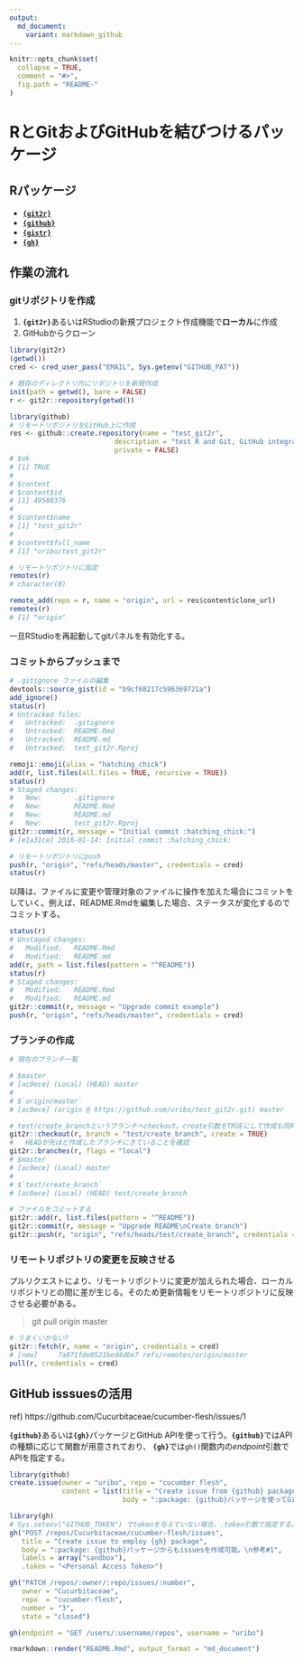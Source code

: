```yaml
---
output:
  md_document:
    variant: markdown_github
---
```


<!-- README.md is generated from README.Rmd. Please edit that file -->

```r
knitr::opts_chunk$set(
  collapse = TRUE,
  comment = "#>",
  fig.path = "README-"
)
```

RとGitおよびGitHubを結びつけるパッケージ
=====

## Rパッケージ

* [**`{git2r}`**](https://github.com/ropensci/git2r)
* [**`{github}`**](https://github.com/cscheid/rgithub)
* [**`{gistr}`**](https://github.com/ropensci/gistr)
* [**`{gh}`**](https://github.com/gaborcsardi/gh)

## 作業の流れ

### gitリポジトリを作成

1. **`{git2r}`**あるいはRStudioの新規プロジェクト作成機能で**ローカル**に作成
2. GitHubからクローン

```r
library(git2r)
(getwd())
cred <- cred_user_pass("EMAIL", Sys.getenv("GITHUB_PAT"))
```

```r
# 既存のディレクトリ内にリポジトリを新規作成
init(path = getwd(), bare = FALSE)
r <- git2r::repository(getwd())
```

```r
library(github)
# リモートリポジトリをGitHub上に作成
res <- github::create.repository(name = "test_git2r", 
                          description = "test R and Git, GitHub integration", 
                          private = FALSE)
# $ok
# [1] TRUE
# 
# $content
# $content$id
# [1] 49580376
# 
# $content$name
# [1] "test_git2r"
# 
# $content$full_name
# [1] "uribo/test_git2r"
```

```r
# リモートリポジトリに指定
remotes(r)
# character(0)

remote_add(repo = r, name = "origin", url = res$content$clone_url)
remotes(r)
# [1] "origin"
```

一旦RStudioを再起動してgitパネルを有効化する。

### コミットからプッシュまで

```r
# .gitignore ファイルの編集
devtools::source_gist(id = "b9cf68217c596369721a")
add_ignore()
status(r)
# Untracked files:
# 	Untracked:  .gitignore
# 	Untracked:  README.Rmd
# 	Untracked:  README.md
# 	Untracked:  test_git2r.Rproj

remoji::emoji(alias = "hatching_chick")
add(r, list.files(all.files = TRUE, recursive = TRUE))
status(r)
# Staged changes:
# 	New:        .gitignore
# 	New:        README.Rmd
# 	New:        README.md
# 	New:        test_git2r.Rproj
git2r::commit(r, message = "Initial commit :hatching_chick:")
# [e1a31ce] 2016-01-14: Initial commit :hatching_chick:

# リモートリポジトリにpush
push(r, "origin", "refs/heads/master", credentials = cred)
status(r)
```

以降は、ファイルに変更や管理対象のファイルに操作を加えた場合にコミットをしていく。例えば、README.Rmdを編集した場合、ステータスが変化するのでコミットする。

```r
status(r)
# Unstaged changes:
# 	Modified:   README.Rmd
# 	Modified:   README.md
add(r, path = list.files(pattern = "^README"))
status(r)
# Staged changes:
# 	Modified:   README.Rmd
# 	Modified:   README.md
git2r::commit(r, message = "Upgrade commit example")
push(r, "origin", "refs/heads/master", credentials = cred)
```

### ブランチの作成

```r
# 現在のブランチ一覧

# $master
# [ac0ece] (Local) (HEAD) master
# 
# $`origin/master`
# [ac0ece] (origin @ https://github.com/uribo/test_git2r.git) master

# test/create_branchというブランチへcheckout。create引数をTRUEにして作成も同時に行う
git2r::checkout(r, branch = "test/create_branch", create = TRUE)
#   HEADが先ほど作成したブランチにきていることを確認
git2r::branches(r, flags = "local")
# $master
# [ac0ece] (Local) master
# 
# $`test/create_branch`
# [ac0ece] (Local) (HEAD) test/create_branch

# ファイルをコミットする
git2r::add(r, list.files(pattern = "^README"))
git2r::commit(r, message = "Upgrade README\nCreate branch")
git2r::push(r, "origin", "refs/heads/test/create_branch", credentials = cred)
```


### リモートリポジトリの変更を反映させる

プルリクエストにより、リモートリポジトリに変更が加えられた場合、ローカルリポジトリとの間に差が生じる。そのため更新情報をリモートリポジトリに反映させる必要がある。

> git pull origin master

```r
# うまくいかない?
git2r::fetch(r, name = "origin", credentials = cred)
# [new]     7a071fde0521bed4d6e7 refs/remotes/origin/master
pull(r, credentials = cred)
```

## GitHub isssuesの活用

ref) https://github.com/Cucurbitaceae/cucumber-flesh/issues/1

**`{github}`**あるいは**`{gh}`**パッケージとGitHub APIを使って行う。**`{github}`**ではAPIの種類に応じて関数が用意されており、 **`{gh}`**では`gh()`関数内の*endpoint*引数でAPIを指定する。

```r
library(github)
create.issue(owner = "uribo", repo = "cucumber_flesh",
             content = list(title = "Create issue from {github} package", 
                            body = ":package: {github}パッケージを使ってGithub issuesの作成\n改行はどうなるか :smile_cat:"))
```

```r
library(gh)
# Sys.setenv("GITHUB_TOKEN") でtokenを与えていない場合、.token引数で指定する。
gh("POST /repos/Cucurbitaceae/cucumber-flesh/issues", 
   title = "Create issue to employ {gh} package",
   body = ":package: {github}パッケージからもissuesを作成可能。\n参考#1",
   labels = array("sandbox"),
   .token = "<Personal Access Token>")

gh("PATCH /repos/:owner/:repo/issues/:number",
   owner = "Cucurbitaceae",
   repo  = "cucumber-flesh",
   number = "3",
   state = "closed")

gh(endpoint = "GET /users/:username/repos", username = "uribo")
```



```r
rmarkdown::render("README.Rmd", output_format = "md_document")
```

